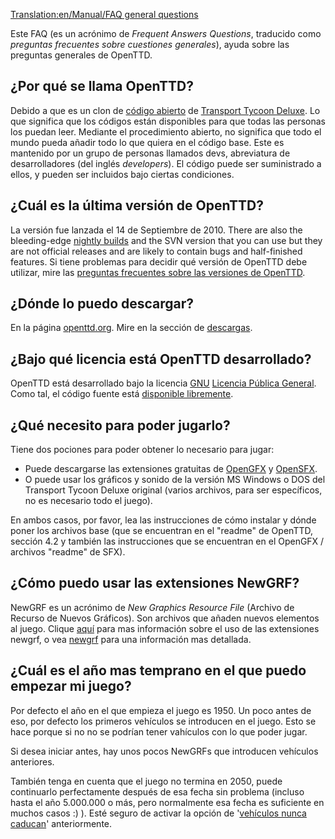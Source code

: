 [[Translation:en/Manual/FAQ general questions]]
{{es/Traducción|en/Manual/FAQ general questions|98}}


Este FAQ (es un acrónimo de ''Frequent Answers Questions'', traducido como ''preguntas frecuentes sobre cuestiones generales''), ayuda sobre las preguntas generales de OpenTTD.

==¿Por qué se llama OpenTTD?==
Debido a que es un clon de [http://www.opensource.org/ código abierto] de [[es/Archive/OpenTTD/Transport Tycoon Deluxe|Transport Tycoon Deluxe]]. Lo que significa que los códigos están disponibles para que todas las personas los puedan leer. Mediante el procedimiento abierto, no significa que todo el mundo pueda añadir todo lo que quiera en el código base. Este es mantenido por un grupo de personas llamados devs, abreviatura de desarrolladores (del inglés ''developers''). El código puede ser suministrado a ellos, y pueden ser incluidos bajo ciertas condiciones.

==¿Cuál es la última versión de OpenTTD?==
La versión {{en/Version}} fue lanzada el 14 de Septiembre de 2010. There are also the bleeding-edge [[en/Archive/Community/Nightly build|nightly builds]] and the SVN version that you can use but they are not official releases and are likely to contain bugs and half-finished features. Si tiene problemas para decidir qué versión de OpenTTD debe utilizar, mire las [[es/Archive/Community/Preguntas frecuentes sobre las versiones de OpenTTD|preguntas frecuentes sobre las versiones de OpenTTD]].

==¿Dónde lo puedo descargar?==
En la página [http://www.openttd.org/download-stable openttd.org]. Mire en la sección de [[en/Archive/Manual/Download|descargas]].

==¿Bajo qué licencia está OpenTTD desarrollado?==
OpenTTD está desarrollado bajo la licencia [http://www.gnu.org/ GNU] [http://www.gnu.org/copyleft/gpl.html Licencia Pública General]. Como tal, el código fuente está [[es/Development/Preguntas frecuentes sobre desarrollo#donde-puedo-obtener-el-codigo-fuente|disponible libremente]].

==¿Qué necesito para poder jugarlo?==
Tiene dos pociones para poder obtener lo necesario para jugar:
* Puede descargarse las extensiones gratuitas de [http://dev.openttdcoop.org/projects/opengfx OpenGFX ] y [http://dev.openttdcoop.org/projects/opensfx OpenSFX ].
* O puede usar los gráficos y sonido de la versión MS Windows o DOS del Transport Tycoon Deluxe original (varios archivos, para ser específicos, no es necesario todo el juego).
En ambos casos, por favor, lea las instrucciones de cómo instalar y dónde poner los archivos base (que se encuentran en el "readme" de OpenTTD, sección 4.2 y también las instrucciones que se encuentran en el OpenGFX / archivos "readme" de SFX).

==¿Cómo puedo usar las extensiones NewGRF?==

NewGRF es un acrónimo de ''New Graphics Resource File'' (Archivo de Recurso de Nuevos Gráficos). Son archivos que añaden nuevos elementos al juego. Clique [[es/Archive/Community/Preguntas frecuentes sobre NewGRF|aquí]] para mas información sobre el uso de las extensiones newgrf, o vea [[es/Manual/NewGRF|newgrf]] para una información mas detallada.

==¿Cuál es el año mas temprano en el que puedo empezar mi juego?==
Por defecto el año en el que empieza el juego es 1950. Un poco antes de eso, por defecto los primeros vehículos se introducen en el juego. Esto se hace porque si no no se podrían tener vahículos con lo que poder jugar.

Si desea iniciar antes, hay unos pocos NewGRFs que introducen vehículos anteriores.

También tenga en cuenta que el juego no termina en 2050, puede continuarlo perfectamente después de esa fecha sin problema (incluso hasta el año 5.000.000 o más, pero normalmente esa fecha es suficiente en muchos casos :) ). Esté seguro de activar la opción de '[[es/Archive/Manual/Settings/Opciones avanzadas/Vehículos#vehiculos-nunca-caducan|vehículos nunca caducan]]' anteriormente.